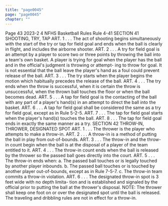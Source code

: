 ```yaml
---
title: "page0045"
page: "page0045"
chapter: ""
---
```


Page 43 2023-2 4 NFHS Basketball Rules Rule 4-41 SECTION 41 SHOOTING, TRY, TAP ART. 1 . . . The act of shooting begins simultaneously with the start of the try or tap for field goal and ends when the ball is clearly in flight, and includes the airborne shooter. ART. 2 . . . A try for field goal is an attempt by a player to score two or three points by throwing the ball into a team's own basket. A player is trying for goal when the player has the ball and in the official's judgment is throwing or attempt- ing to throw for goal. It is not essential that the ball leave the player's hand as a foul could prevent release of the ball. ART. 3 . . . The try starts when the player begins the motion which habitually precedes the release of the ball. ART. 4 . . . The try ends when the throw is successful, when it is certain the throw is unsuccessful, when the thrown ball touches the floor or when the ball becomes dead. ART. 5 . . . A tap for field goal is the contacting of the ball with any part of a player's hand(s) in an attempt to direct the ball into the basket. ART. 6 . . . A tap for field goal shall be considered the same as a try for field goal, except as in Rule 5-2-5. ART. 7 . . . The tap for field goal starts when the player's hand(s) touches the ball. ART. 8 . . . The tap for field goal ends in exactly the same manner as a try. SECTION 42 THROW-IN, THROWER, DESIGNATED SPOT ART. 1 . . . The thrower is the player who attempts to make a throw-in. ART. 2 . . . A throw-in is a method of putting the ball in play from out-of-bounds. ART. 3 . . . The throw-in and the throw-in count begin when the ball is at the disposal of a player of the team entitled to it. ART. 4 . . . The throw-in count ends when the ball is released by the thrower so the passed ball goes directly into the court. ART. 5 . . . The throw-in ends when: a. The passed ball touches or is legally touched by another player inbounds. b. The passed ball touches or is touched by another player out-of-bounds, except as in Rule 7-5-7. c. The throw-in team commits a throw-in violation. ART. 6 . . . The designated throw-in spot is 3 feet wide with no depth limita- tion and is established and signaled by the official prior to putting the ball at the thrower's disposal. NOTE: The thrower shall keep one foot on or over the designated spot until the ball is released. The traveling and dribbling rules are not in effect for a throw-in.
